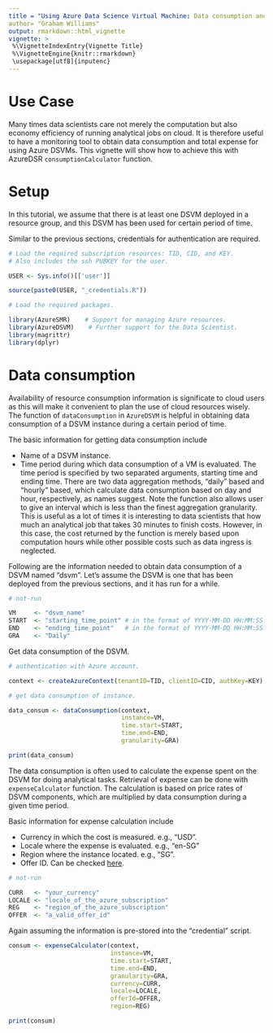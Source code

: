 ```yaml
---
title = "Using Azure Data Science Virtual Machine: Data consumption and cost calculation"
author= "Graham Williams"
output: rmarkdown::html_vignette
vignette: >
 %\VignetteIndexEntry{Vignette Title}
 %\VignetteEngine{knitr::rmarkdown}
 \usepackage[utf8]{inputenc}
---
```


# Use Case

Many times data scientists care not merely the computation but also economy efficiency of running analytical jobs on cloud. It is therefore useful to have a monitoring tool to obtain data consumption and total expense for using Azure DSVMs. This vignette will show how to achieve this with AzureDSR `consumptionCalculator` function.

# Setup

In this tutorial, we assume that there is at least one DSVM deployed in a resource group, and this DSVM has been used for certain period of time. 

Similar to the previous sections, credentials for authentication are required.

```r
# Load the required subscription resources: TID, CID, and KEY.
# Also includes the ssh PUBKEY for the user.

USER <- Sys.info()[['user']]

source(paste0(USER, "_credentials.R"))
```

```r
# Load the required packages.

library(AzureSMR)    # Support for managing Azure resources.
library(AzureDSVM)    # Further support for the Data Scientist.
library(magrittr)    
library(dplyr)
```

# Data consumption

Availability of resource consumption information is significate to cloud users as this will make it convenient to plan the use of cloud resources wisely. The function of `dataConsumption` in `AzureDSVM` is helpful in obtaining data consumption of a DSVM instance during a certain period of time.

The basic information for getting data consumption include

* Name of a DSVM instance.
* Time period during which data consumption of a VM is evaluated. The time period is specified by two separated arguments, starting time and ending time. There are two data aggregation methods, "daily" based and "hourly" based, which calculate data consumption based on day and hour, respectively, as names suggest. Note the function also allows user to give an interval which is less than the finest aggregation granularity. This is useful as a lot of times it is interesting to data scientists that how much an analytical job that takes 30 minutes to finish costs. However, in this case, the cost returned by the function is merely based upon computation hours while other possible costs such as data ingress is neglected.

Following are the information needed to obtain data consumption of a DSVM named "dsvm". Let's assume the DSVM is one that has been deployed from the previous sections, and it has run for a while.

```r
# not-run

VM     <- "dsvm_name"
START  <- "starting_time_point" # in the format of YYYY-MM-DD HH:MM:SS.
END    <- "ending_time_point"   # in the format of YYYY-MM-DD HH:MM:SS
GRA    <- "Daily"
```

Get data consumption of the DSVM.

```r
# authentication with Azure account.

context <- createAzureContext(tenantID=TID, clientID=CID, authKey=KEY)
```

```r
# get data consumption of instance.

data_consum <- dataConsumption(context,
                               instance=VM,
                               time.start=START,
                               time.end=END,
                               granularity=GRA)

print(data_consum)
```

The data consumption is often used to calculate the expense spent on the DSVM for doing analytical tasks. Retrieval of expense can be done with `expenseCalculator` function. The calculation is based on price rates of DSVM components, which are multiplied by data consumption during a given time period.

Basic information for expense calculation include

* Currency in which the cost is measured. e.g., "USD".
* Locale where the expense is evaluated. e.g., "en-SG"
* Region where the instance located. e.g., "SG". 
* Offer ID. Can be checked [here](https://azure.microsoft.com/en-us/support/legal/offer-details/).

```r
# not-run

CURR   <- "your_currency"
LOCALE <- "locale_of_the_azure_subscription"
REG    <- "region_of_the_azure_subscription"
OFFER  <- "a_valid_offer_id"
```

Again assuming the information is pre-stored into the "credential" script.

```r
consum <- expenseCalculator(context,
                            instance=VM,
                            time.start=START,
                            time.end=END,
                            granularity=GRA,
                            currency=CURR,
                            locale=LOCALE,
                            offerId=OFFER,
                            region=REG)

print(consum)
```
